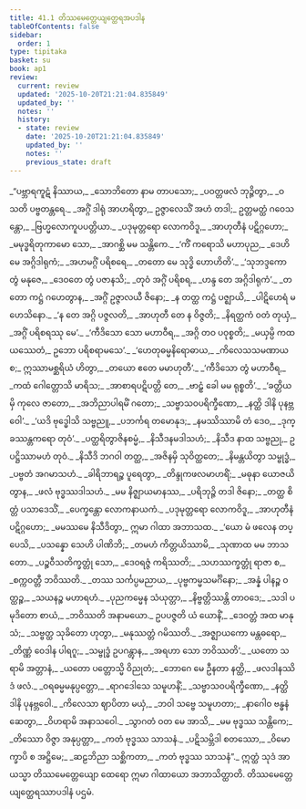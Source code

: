 ```yaml
---
title: 41.1 တိဿမေတ္တေယျတ္ထေရအပဒါန
tableOfContents: false
sidebar:
  order: 1
type: tipitaka
basket: su
book: ap1
review:
  current: review
  updated: '2025-10-20T21:21:04.835849'
  updated_by: ''
  notes: ''
  history:
  - state: review
    date: '2025-10-20T21:21:04.835849'
    updated_by: ''
    notes: ''
    previous_state: draft
---
```



<DynamicBreadcrumb />


<ReviewStatus review={frontmatter.review} showDetails={true} />

<HypothesisAnnotation frontmatter={frontmatter} />

<Division number="1" book="ap1" e="ch" v="20" p="397">

<Paragraph number="4847" type="verses" book="ap1">
_“ပဗ္ဘာရကူဋံ နိဿာယ,_  
_သောဘိတော နာမ တာပသော;_  
_ပဝတ္တဖလံ ဘုဉ္ဇိတွာ,_  
_ဝသတိ ပဗ္ဗတန္တရေ._  

</Paragraph>

</Division>
<Division number="2" book="ap1" e="ch" v="20" p="397">

<Paragraph number="4848" book="ap1">
_အဂ္ဂိံ ဒါရုံ အာဟရိတွာ,_  
ဥဇ္ဇာလေသိံ အဟံ တဒါ;_  
ဥတ္တမတ္ထံ ဂဝေသန္တော,_  
_ဗြဟ္မလောကူပပတ္တိယာ._  

</Paragraph>

</Division>
<Division number="3" book="ap1" e="ch" v="20" p="397">

<Paragraph number="4849" type="verses" book="ap1">
_ပဒုမုတ္တရော လောကဝိဒူ,_  
_အာဟုတီနံ ပဋိဂ္ဂဟော;_  
_မမုဒ္ဓရိတုကာမော သော,_  
_အာဂစ္ဆိ မမ သန္တိကေ._  

</Paragraph>

</Division>
<Division number="4" book="ap1" e="ch" v="20" p="397">

<Paragraph number="4850" type="verses" book="ap1">
_‘ကိံ ကရောသိ မဟာပုည,_  
_ဒေဟိ မေ အဂ္ဂိဒါရုကံ;_  
_အဟမဂ္ဂိံ ပရိစရေ,_  
_တတော မေ သုဒ္ဓိ ဟောဟိတိ’._  

</Paragraph>

</Division>
<Division number="5" book="ap1" e="ch" v="20" p="397">

<Paragraph number="4851" type="verses" book="ap1">
_‘သုဘဒ္ဒကော တွံ မနုဇေ,_  
_ဒေဝတေ တွံ ပဇာနသိ;_  
_တုဝံ အဂ္ဂိံ ပရိစရ,_  
_ဟန္ဒ တေ အဂ္ဂိဒါရုကံ’._  

</Paragraph>

</Division>
<Division number="6" book="ap1" e="ch" v="20" p="397">

<Paragraph number="4852" type="verses" book="ap1">
_တတော ကဋ္ဌံ ဂဟေတွာန,_  
_အဂ္ဂိံ ဥဇ္ဇာလယီ ဇိနော;_  
_န တတ္ထ ကဋ္ဌံ ပဇ္ဈာယိ,_  
_ပါဋိဟေရံ မဟေသိနော._  

</Paragraph>

</Division>
<Division number="7" book="ap1" e="ch" v="20" p="397">

<Paragraph number="4853" type="verses" book="ap1">
_‘န တေ အဂ္ဂိ ပဇ္ဇလတိ,_  
_အာဟုတီ တေ န ဝိဇ္ဇတိ;_  
_နိရတ္ထကံ ဝတံ တုယှံ,_  
_အဂ္ဂိံ ပရိစရဿု မေ’._  

</Paragraph>

</Division>
<Division number="8" book="ap1" e="ch" v="20" p="397">

<Paragraph number="4854" type="verses" book="ap1">
_‘ကီဒိသော သော မဟာဝီရ,_  
_အဂ္ဂိ တဝ ပဝုစ္စတိ;_  
_မယှမ္ပိ ကထယဿေတံ,_  
ဥဘော ပရိစရာမသေ’._  

</Paragraph>

</Division>
<Division number="9" book="ap1" e="ch" v="20" p="397">

<Paragraph number="4855" type="verses" book="ap1">
_‘ဟေတုဓမ္မနိရောဓာယ,_  
_ကိလေသသမဏာယ စ;_  
ဣဿာမစ္ဆရိယံ ဟိတွာ,_  
_တယော ဧတေ မမာဟုတီ’._  

</Paragraph>

</Division>
<Division number="10" book="ap1" e="ch" v="20" p="397">

<Paragraph number="4856" type="verses" book="ap1">
_‘ကီဒိသော တွံ မဟာဝီရ,_  
_ကထံ ဂေါတ္တောသိ မာရိသ;_  
_အာစာရပဋိပတ္တိ တေ,_  
_ဗာဠှံ ခေါ မမ ရုစ္စတိ’._  

</Paragraph>

</Division>
<Division number="11" book="ap1" e="ch" v="20" p="397">

<Paragraph number="4857" type="verses" book="ap1">
_‘ခတ္တိယမှိ ကုလေ ဇာတော,_  
_အဘိညာပါရမိံ ဂတော;_  
_သဗ္ဗာသဝပရိက္ခီဏော,_  
_နတ္ထိ ဒါနိ ပုနဗ္ဘဝေါ’._  

</Paragraph>

</Division>
<Division number="12" book="ap1" e="ch" v="20" p="398">

<Paragraph number="4858" type="verses" book="ap1">
_‘ယဒိ ဗုဒ္ဓေါသိ သဗ္ဗညူ,_  
_ပဘင်္ကရ တမောနုဒ;_  
_နမဿိဿာမိ တံ ဒေဝ,_  
_ဒုက္ခဿန္တကရော တုဝံ’._  

</Paragraph>

</Division>
<Division number="13" book="ap1" e="ch" v="20" p="398">

<Paragraph number="4859" type="verses" book="ap1">
_ပတ္ထရိတွာဇိနစမ္မံ,_  
_နိသီဒနမဒါသဟံ;_  
_နိသီဒ နာထ သဗ္ဗညု,_  
ဥပဋ္ဌိဿာမဟံ တုဝံ._  

</Paragraph>

</Division>
<Division number="14" book="ap1" e="ch" v="20" p="398">

<Paragraph number="4860" type="verses" book="ap1">
_နိသီဒိ ဘဂဝါ တတ္ထ,_  
_အဇိနမှိ သုဝိတ္ထတေ;_  
_နိမန္တယိတွာ သမ္ဗုဒ္ဓံ,_  
_ပဗ္ဗတံ အဂမာသဟံ._  

</Paragraph>

</Division>
<Division number="15" book="ap1" e="ch" v="20" p="398">

<Paragraph number="4861" type="verses" book="ap1">
_ခါရိဘာရဉ္စ ပူရေတွာ,_  
_တိန္ဒုကဖလမာဟရိံ;_  
_မဓုနာ ယောဇယိတွာန,_  
_ဖလံ ဗုဒ္ဓဿဒါသဟံ._  

</Paragraph>

</Division>
<Division number="16" book="ap1" e="ch" v="20" p="398">

<Paragraph number="4862" type="verses" book="ap1">
_မမ နိဇ္ဈာယမာနဿ,_  
_ပရိဘုဉ္ဇိ တဒါ ဇိနော;_  
_တတ္ထ စိတ္တံ ပသာဒေသိံ,_  
_ပေက္ခန္တော လောကနာယကံ._  

</Paragraph>

</Division>
<Division number="17" book="ap1" e="ch" v="20" p="398">

<Paragraph number="4863" type="verses" book="ap1">
_ပဒုမုတ္တရော လောကဝိဒူ,_  
_အာဟုတီနံ ပဋိဂ္ဂဟော;_  
_မမဿမေ နိသီဒိတွာ,_  
ဣမာ ဂါထာ အဘာသထ._  

</Paragraph>

</Division>
<Division number="18" book="ap1" e="ch" v="20" p="398">

<Paragraph number="4864" type="verses" book="ap1">
_‘ယော မံ ဖလေန တပ္ပေသိ,_  
_ပသန္နော သေဟိ ပါဏိဘိ;_  
_တမဟံ ကိတ္တယိဿာမိ,_  
_သုဏာထ မမ ဘာသတော._  

</Paragraph>

</Division>
<Division number="19" book="ap1" e="ch" v="20" p="398">

<Paragraph number="4865" type="verses" book="ap1">
_ပဉ္စဝီသတိက္ခတ္တုံ သော,_  
_ဒေဝရဇ္ဇံ ကရိဿတိ;_  
_သဟဿက္ခတ္တုံ ရာဇာ စ,_  
_စက္ကဝတ္တီ ဘဝိဿတိ._  

</Paragraph>

</Division>
<Division number="20" book="ap1" e="ch" v="20" p="398">

<Paragraph number="4866" type="verses" book="ap1">
_တဿ သင်္ကပ္ပမညာယ,_  
_ပုဗ္ဗကမ္မသမင်္ဂိနော;_  
_အန္နံ ပါနဉ္စ ဝတ္ထဉ္စ,_  
_သယနဉ္စ မဟာရဟံ._  

</Paragraph>

</Division>
<Division number="21" book="ap1" e="ch" v="20" p="398">

<Paragraph number="4867" type="verses" book="ap1">
_ပုညကမ္မေန သံယုတ္တာ,_  
_နိဗ္ဗတ္တိဿန္တိ တာဝဒေ;_  
_သဒါ ပမုဒိတော စာယံ,_  
_ဘဝိဿတိ အနာမယော._  

</Paragraph>

</Division>
<Division number="22" book="ap1" e="ch" v="20" p="398">

<Paragraph number="4868" type="verses" book="ap1">
ဥပပဇ္ဇတိ ယံ ယောနိံ,_  
_ဒေဝတ္တံ အထ မာနုသံ;_  
_သဗ္ဗတ္ထ သုခိတော ဟုတွာ,_  
_မနုဿတ္တံ ဂမိဿတိ._  

</Paragraph>

</Division>
<Division number="23" book="ap1" e="ch" v="20" p="398">

<Paragraph number="4869" type="verses" book="ap1">
_အဇ္ဈာယကော မန္တဓရော,_  
_တိဏ္ဏံ ဝေဒါန ပါရဂူ;_  
_သမ္ဗုဒ္ဓံ ဥပဂန္တွာန,_  
_အရဟာ သော ဘဝိဿတိ’._  

</Paragraph>

</Division>
<Division number="24" book="ap1" e="ch" v="20" p="398">

<Paragraph number="4870" type="verses" book="ap1">
_ယတော သရာမိ အတ္တာနံ,_  
_ယတော ပတ္တောသ္မိ ဝိညုတံ;_  
_ဘောဂေ မေ ဦနတာ နတ္ထိ,_  
_ဖလဒါနဿိဒံ ဖလံ._  

</Paragraph>

</Division>
<Division number="25" book="ap1" e="ch" v="20" p="398">

<Paragraph number="4871" type="verses" book="ap1">
_ဝရဓမ္မမနုပ္ပတ္တော,_  
_ရာဂဒေါသေ သမူဟနိံ;_  
_သဗ္ဗာသဝပရိက္ခီဏော,_  
_နတ္ထိ ဒါနိ ပုနဗ္ဘဝေါ._  

</Paragraph>

</Division>
<Division number="26" book="ap1" e="ch" v="20" p="399">

<Paragraph number="4872" type="verses" book="ap1">
_ကိလေသာ ဈာပိတာ မယှံ,_  
_ဘဝါ သဗ္ဗေ သမူဟတာ;_  
_နာဂေါဝ ဗန္ဓနံ ဆေတွာ,_  
_ဝိဟရာမိ အနာသဝေါ._  

</Paragraph>

</Division>
<Division number="27" book="ap1" e="ch" v="20" p="399">

<Paragraph number="4873" type="verses" book="ap1">
_သွာဂတံ ဝတ မေ အာသိ,_  
_မမ ဗုဒ္ဓဿ သန္တိကေ;_  
_တိဿော ဝိဇ္ဇာ အနုပ္ပတ္တာ,_  
_ကတံ ဗုဒ္ဓဿ သာသနံ._  

</Paragraph>

</Division>
<Division number="28" book="ap1" e="ch" v="20" p="399">

<Paragraph number="4874" type="verses" book="ap1">
_ပဋိသမ္ဘိဒါ စတဿော,_  
_ဝိမောက္ခာပိ စ အဋ္ဌိမေ;_  
_ဆဠဘိညာ သစ္ဆိကတာ,_  
_ကတံ ဗုဒ္ဓဿ သာသနံ”._  

</Paragraph>

<Paragraph number="4875" book="ap1">
ဣတ္ထံ သုဒံ အာယသ္မာ တိဿမေတ္တေယျော ထေရော ဣမာ ဂါထာယော အဘာသိတ္ထာတိ.

</Paragraph>
</Division>

<Paragraph number="4876" type="center" book="ap1">
တိဿမေတ္တေယျတ္ထေရဿာပဒါနံ ပဌမံ.
</Paragraph>
